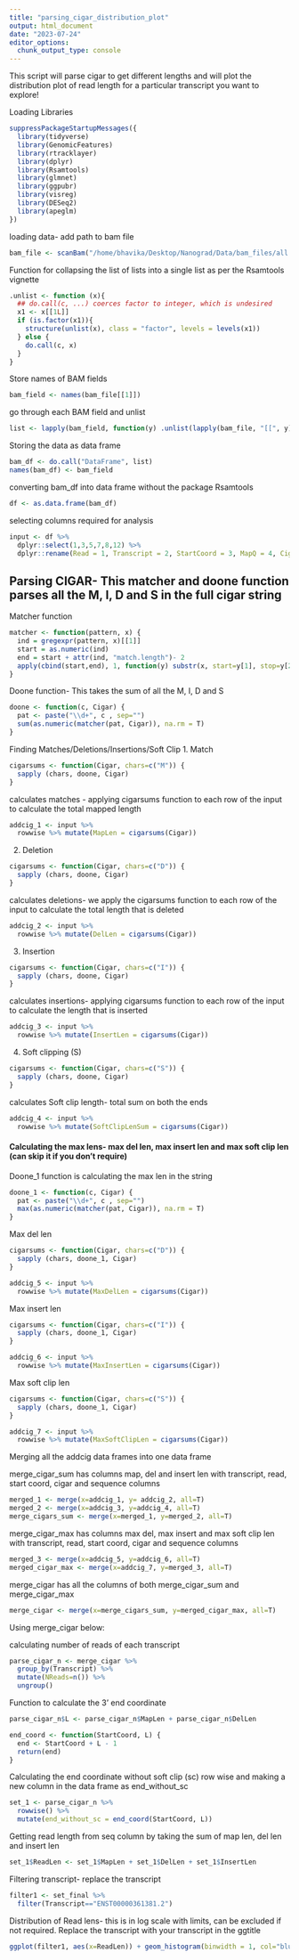 ```yaml
---
title: "parsing_cigar_distribution_plot"
output: html_document
date: "2023-07-24"
editor_options: 
  chunk_output_type: console
---
```


This script will parse cigar to get different lengths and will plot the distribution plot of read length for a particular transcript you want to explore!

Loading Libraries
```r
suppressPackageStartupMessages({
  library(tidyverse)
  library(GenomicFeatures)
  library(rtracklayer)
  library(dplyr)
  library(Rsamtools)
  library(glmnet)
  library(ggpubr)
  library(visreg)
  library(DESeq2)
  library(apeglm)
})
```

loading data- add path to bam file
```r
bam_file <- scanBam("/home/bhavika/Desktop/Nanograd/Data/bam_files/all.undegraded_hek293_pass1.fastq.gz.sorted.bam")
```

Function for collapsing the list of lists into a single list as per the Rsamtools vignette
```r
.unlist <- function (x){
  ## do.call(c, ...) coerces factor to integer, which is undesired
  x1 <- x[[1L]]
  if (is.factor(x1)){
    structure(unlist(x), class = "factor", levels = levels(x1))
  } else {
    do.call(c, x)
  }
}
```

Store names of BAM fields
```r
bam_field <- names(bam_file[[1]])
```

go through each BAM field and unlist
```r
list <- lapply(bam_field, function(y) .unlist(lapply(bam_file, "[[", y)))
```

Storing the data as data frame
```r
bam_df <- do.call("DataFrame", list)
names(bam_df) <- bam_field
```

converting bam_df into data frame without the package Rsamtools
```r
df <- as.data.frame(bam_df)
```

selecting columns required for analysis
```r
input <- df %>% 
  dplyr::select(1,3,5,7,8,12) %>% 
  dplyr::rename(Read = 1, Transcript = 2, StartCoord = 3, MapQ = 4, Cigar = 5, Sequence = 6)
```

## Parsing CIGAR- This matcher and doone function parses all the M, I, D and S in the full cigar string 

Matcher function
```r
matcher <- function(pattern, x) {
  ind = gregexpr(pattern, x)[[1]]
  start = as.numeric(ind)
  end = start + attr(ind, "match.length")- 2
  apply(cbind(start,end), 1, function(y) substr(x, start=y[1], stop=y[2]));
}
```

Doone function- This takes the sum of all the M, I, D and S
```r
doone <- function(c, Cigar) {
  pat <- paste("\\d+", c , sep="")
  sum(as.numeric(matcher(pat, Cigar)), na.rm = T)
}
```

Finding Matches/Deletions/Insertions/Soft Clip
1. Match
```r
cigarsums <- function(Cigar, chars=c("M")) {
  sapply (chars, doone, Cigar)
}
```

calculates matches - applying cigarsums function to each row of the input to calculate the total mapped length
```r
addcig_1 <- input %>%
  rowwise %>% mutate(MapLen = cigarsums(Cigar))
```

2. Deletion
```r
cigarsums <- function(Cigar, chars=c("D")) {
  sapply (chars, doone, Cigar)
}
```

calculates deletions- we apply the cigarsums function to each row of the input to calculate the total length that is deleted
```r
addcig_2 <- input %>%
  rowwise %>% mutate(DelLen = cigarsums(Cigar))
```

3. Insertion
```r
cigarsums <- function(Cigar, chars=c("I")) {
  sapply (chars, doone, Cigar)
}
```

calculates insertions- applying cigarsums function to each row of the input to calculate the length that is inserted
```r
addcig_3 <- input %>%
  rowwise %>% mutate(InsertLen = cigarsums(Cigar))
```

4. Soft clipping (S)
```r
cigarsums <- function(Cigar, chars=c("S")) {
  sapply (chars, doone, Cigar)
}
```

calculates Soft clip length- total sum on both the ends
```r
addcig_4 <- input %>%
  rowwise %>% mutate(SoftClipLenSum = cigarsums(Cigar))
```


####  Calculating the max lens- max del len, max insert len and max soft clip len (can skip it if you don't require)

Doone_1 function is calculating the max len in the string
```r
doone_1 <- function(c, Cigar) {
  pat <- paste("\\d+", c , sep="")
  max(as.numeric(matcher(pat, Cigar)), na.rm = T)
}
```

Max del len
```r
cigarsums <- function(Cigar, chars=c("D")) {
  sapply (chars, doone_1, Cigar)
}
```

```r
addcig_5 <- input %>% 
  rowwise %>% mutate(MaxDelLen = cigarsums(Cigar))
```

Max insert len
```r
cigarsums <- function(Cigar, chars=c("I")) {
  sapply (chars, doone_1, Cigar)
}
```

```r
addcig_6 <- input %>% 
  rowwise %>% mutate(MaxInsertLen = cigarsums(Cigar))
```

Max soft clip len 
```r
cigarsums <- function(Cigar, chars=c("S")) {
  sapply (chars, doone_1, Cigar)
}
```

```r
addcig_7 <- input %>% 
  rowwise %>% mutate(MaxSoftClipLen = cigarsums(Cigar))
```


Merging all the addcig data frames into one data frame

merge_cigar_sum has columns map, del and insert len with transcript, read, start coord, cigar and sequence columns
```r
merged_1 <- merge(x=addcig_1, y= addcig_2, all=T)
merged_2 <- merge(x=addcig_3, y=addcig_4, all=T)
merge_cigars_sum <- merge(x=merged_1, y=merged_2, all=T)
```

merge_cigar_max has columns max del, max insert and max soft clip len with transcript, read, start coord, cigar and sequence columns
```r
merged_3 <- merge(x=addcig_5, y=addcig_6, all=T)
merged_cigar_max <- merge(x=addcig_7, y=merged_3, all=T)
```

merge_cigar has all the columns of both merge_cigar_sum and merge_cigar_max
```r
merge_cigar <- merge(x=merge_cigars_sum, y=merged_cigar_max, all=T)
```

Using merge_cigar below:

calculating number of reads of each transcript
```r
parse_cigar_n <- merge_cigar %>% 
  group_by(Transcript) %>% 
  mutate(NReads=n()) %>% 
  ungroup()
```

Function to calculate the 3' end coordinate
```r
parse_cigar_n$L <- parse_cigar_n$MapLen + parse_cigar_n$DelLen

end_coord <- function(StartCoord, L) {
  end <- StartCoord + L - 1
  return(end)
}
```

Calculating the end coordinate without soft clip (sc) row wise and making a new column in the data frame as end_without_sc
```r
set_1 <- parse_cigar_n %>% 
  rowwise() %>% 
  mutate(end_without_sc = end_coord(StartCoord, L))
```

Getting read length from seq column by taking the sum of map len, del len and insert len
```r
set_1$ReadLen <- set_1$MapLen + set_1$DelLen + set_1$InsertLen
```

Filtering transcript- replace the transcript
```r
filter1 <- set_final %>% 
  filter(Transcript=="ENST00000361381.2")
```

Distribution of Read lens- this is in log scale with limits, can be excluded if not required. Replace the transcript with your transcript in the ggtitle
```r
ggplot(filter1, aes(x=ReadLen)) + geom_histogram(binwidth = 1, col="blue") + theme_bw() + labs(x="Read Length") + ggtitle("Read Length Distribution- ENST00000361381.2") + scale_y_log10(limit=c(1,100)) + xlim(300,1500)
```


